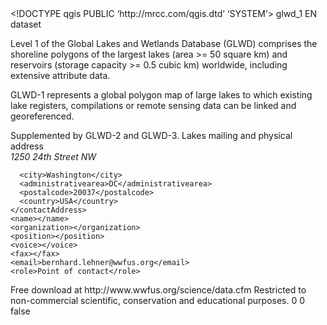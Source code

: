 <!DOCTYPE qgis PUBLIC 'http://mrcc.com/qgis.dtd' 'SYSTEM'>
<qgis version="3.24.2-Tisler">
  <identifier>glwd_1</identifier>
  <parentidentifier></parentidentifier>
  <language>EN</language>
  <type>dataset</type>
  <title>glwd_1</title>
  <abstract>Level 1 of the Global Lakes and Wetlands Database (GLWD) comprises the shoreline polygons of the largest lakes (area >= 50 square km) and reservoirs (storage capacity >= 0.5 cubic km) worldwide, including extensive attribute data.

GLWD-1 represents a global polygon map of large lakes to which existing lake registers, compilations or remote sensing data can be linked and georeferenced.

Supplemented by GLWD-2 and GLWD-3.</abstract>
  <keywords vocabulary="gmd:topicCategory">
    <keyword>Lakes</keyword>
  </keywords>
  <contact>
    <contactAddress>
      <type>mailing and physical address</type>
      <address>1250 24th Street NW</address>
      <city>Washington</city>
      <administrativearea>DC</administrativearea>
      <postalcode>20037</postalcode>
      <country>USA</country>
    </contactAddress>
    <name></name>
    <organization></organization>
    <position></position>
    <voice></voice>
    <fax></fax>
    <email>bernhard.lehner@wwfus.org</email>
    <role>Point of contact</role>
  </contact>
  <links>
    <link description="" size="" url="file://\\GIS-LEHNER\C$\bernhard_work\GLWD\glwd_1.shp" mimeType="" name="Shapefile" type="Local Area Network" format=""/>
  </links>
  <fees></fees>
  <constraints type="Access">Free download at http://www.wwfus.org/science/data.cfm</constraints>
  <rights>Restricted to non-commercial scientific, conservation and educational purposes.</rights>
  <encoding></encoding>
  <crs>
    <spatialrefsys nativeFormat="Wkt">
      <wkt></wkt>
      <proj4></proj4>
      <srsid>0</srsid>
      <srid>0</srid>
      <authid></authid>
      <description></description>
      <projectionacronym></projectionacronym>
      <ellipsoidacronym></ellipsoidacronym>
      <geographicflag>false</geographicflag>
    </spatialrefsys>
  </crs>
  <extent>
    <spatial maxx="0" minz="0" dimensions="2" maxy="0" maxz="0" miny="0" crs="" minx="0"/>
    <temporal>
      <period>
        <start></start>
        <end></end>
      </period>
    </temporal>
  </extent>
</qgis>
